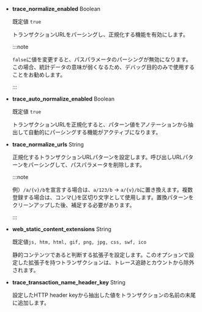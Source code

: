 - **trace_normalize_enabled** <span class='type'>Boolean</span>

  既定値 `true`

  トランザクションURLをパーシングし、正規化する機能を有効にします。

  :::note

  `false`に値を変更すると、パスパラメータのパーシングが無効になります。この場合、統計データの意味が弱くなるため、デバッグ目的のみで使用することをお勧めします。

  :::

- **trace_auto_normalize_enabled** <span class='type'>Boolean</span>

  既定値 `true`

  トランザクションURLを正規化すると、パターン値をアノテーションから抽出して自動的にパーシングする機能がアクティブになります。

- **trace_normalize_urls** <span class='type'>String</span>

  正規化するトランザクションURLパターンを設定します。呼び出しURLパターンをパーシングして、パスパラメータを削除します。

  :::note

  例）`/a/{v}/b`を宣言する場合は、`a/123/b` → `a/{v}/b`に置き換えます。複数登録する場合は、コンマ(,)を区切り文字として使用します。置換パターンをクリーンアップした後、補足する必要があります。

  :::

- **web_static_content_extensions** <span class='type'>String</span>

  既定値`js, htm, html, gif, png, jpg, css, swf, ico`

  静的コンテンツであると判断する拡張子を設定します。このオプションで設定した拡張子を持つトランザクションは、トレース追跡とカウントから除外されます。

- **trace_transaction_name_header_key** <span class='type'>String</span>

  設定したHTTP header keyから抽出した値をトランザクションの名前の末尾に追加します。
